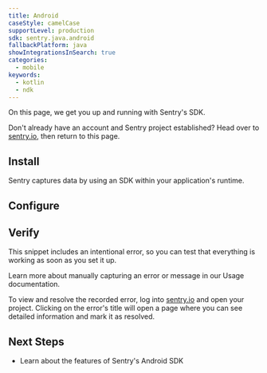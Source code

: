 ```yaml
---
title: Android
caseStyle: camelCase
supportLevel: production
sdk: sentry.java.android
fallbackPlatform: java
showIntegrationsInSearch: true
categories:
  - mobile
keywords:
  - kotlin
  - ndk
---
```


<PlatformContent includePath="getting-started-primer" />

On this page, we get you up and running with Sentry's SDK.

Don't already have an account and Sentry project established? Head over to [sentry.io](https://sentry.io/signup/), then return to this page.

## Install

Sentry captures data by using an SDK within your application's runtime.

<PlatformContent includePath="getting-started-install" />

## Configure

<PlatformContent includePath="getting-started-config" />

## Verify

This snippet includes an intentional error, so you can test that everything is working as soon as you set it up.

<PlatformContent includePath="getting-started-verify" />

<Note>

Learn more about manually capturing an error or message in our <PlatformLink to="/usage/">Usage documentation</PlatformLink>.

</Note>

To view and resolve the recorded error, log into [sentry.io](https://sentry.io) and open your project. Clicking on the error's title will open a page where you can see detailed information and mark it as resolved.

## Next Steps

- <PlatformLink to="/features">Learn about the features of Sentry's Android SDK</PlatformLink>
